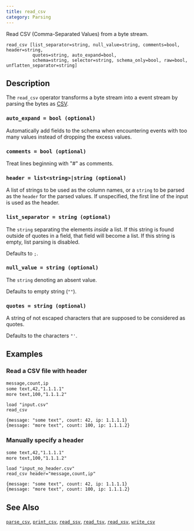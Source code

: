 ```yaml
---
title: read_csv
category: Parsing
---
```


Read CSV (Comma-Separated Values) from a byte stream.

```tql
read_csv [list_separator=string, null_value=string, comments=bool, header=string,
          quotes=string, auto_expand=bool,
          schema=string, selector=string, schema_only=bool, raw=bool, unflatten_separator=string]
```

## Description

The `read_csv` operator transforms a byte stream into a event stream by parsing
the bytes as [CSV](https://en.wikipedia.org/wiki/Comma-separated_values).

### `auto_expand = bool (optional)`

Automatically add fields to the schema when encountering events with too many
values instead of dropping the excess values.

### `comments = bool (optional)`

Treat lines beginning with "#" as comments.

### `header = list<string>|string (optional)`

A list of strings to be used as the column names, or a `string` to be parsed
as the `header` for the parsed values.
If unspecified, the first line of the input is used as the header.

### `list_separator = string (optional)`

The `string` separating the elements _inside_ a list. If this string is found
outside of quotes in a field, that field will become a list. If this string is
empty, list parsing is disabled.

Defaults to `;`.

### `null_value = string (optional)`

The `string` denoting an absent value.

Defaults to empty string (`""`).

### `quotes = string (optional)`

A string of not escaped characters that are supposed to be considered as quotes.

Defaults to the characters `"'`.


<ParsingOptions />

## Examples

### Read a CSV file with header

```txt title="input.csv"
message,count,ip
some text,42,"1.1.1.1"
more text,100,"1.1.1.2"
```

```tql
load "input.csv"
read_csv
```

```tql
{message: "some text", count: 42, ip: 1.1.1.1}
{message: "more text", count: 100, ip: 1.1.1.2}
```

### Manually specify a header

```txt title="input_no_header.csv"
some text,42,"1.1.1.1"
more text,100,"1.1.1.2"
```

```tql
load "input_no_header.csv"
read_csv header="message,count,ip"
```

```tql
{message: "some text", count: 42, ip: 1.1.1.1}
{message: "more text", count: 100, ip: 1.1.1.2}
```

## See Also

[`parse_csv`](/reference/functions/parse_csv),
[`print_csv`](/reference/functions/print_csv),
[`read_ssv`](/reference/operators/read_ssv),
[`read_tsv`](/reference/operators/read_tsv),
[`read_xsv`](/reference/operators/read_xsv),
[`write_csv`](/reference/operators/write_csv)
